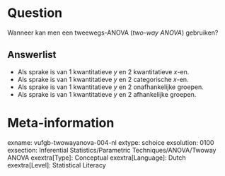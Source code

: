 Question
========
Wanneer kan men een tweewegs-ANOVA (*two-way ANOVA*) gebruiken?

Answerlist
----------
* Als sprake is van 1 kwantitatieve *y* en 2 kwantitatieve *x*-en.
* Als sprake is van 1 kwantitatieve *y* en 2 categorische *x*-en.
* Als sprake is van 1 kwantitatieve *y* en 2 onafhankelijke groepen.
* Als sprake is van 1 kwantitatieve *y* en 2 afhankelijke groepen.

Meta-information
================
exname: vufgb-twowayanova-004-nl
extype: schoice
exsolution: 0100
exsection: Inferential Statistics/Parametric Techniques/ANOVA/Twoway ANOVA
exextra[Type]: Conceptual
exextra[Language]: Dutch
exextra[Level]: Statistical Literacy